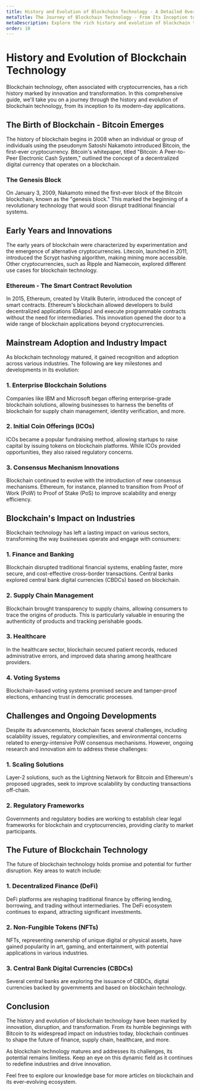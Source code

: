 ```yaml
---
title: History and Evolution of Blockchain Technology - A Detailed Overview
metaTitle: The Journey of Blockchain Technology - From Its Inception to Modern Applications
metaDescription: Explore the rich history and evolution of blockchain technology. Learn how it has transformed over the years and its impact on various industries.
order: 10
---
```


# History and Evolution of Blockchain Technology

Blockchain technology, often associated with cryptocurrencies, has a rich history marked by innovation and transformation. In this comprehensive guide, we'll take you on a journey through the history and evolution of blockchain technology, from its inception to its modern-day applications.

## The Birth of Blockchain - Bitcoin Emerges

The history of blockchain begins in 2008 when an individual or group of individuals using the pseudonym Satoshi Nakamoto introduced Bitcoin, the first-ever cryptocurrency. Bitcoin's whitepaper, titled "Bitcoin: A Peer-to-Peer Electronic Cash System," outlined the concept of a decentralized digital currency that operates on a blockchain.

### The Genesis Block

On January 3, 2009, Nakamoto mined the first-ever block of the Bitcoin blockchain, known as the "genesis block." This marked the beginning of a revolutionary technology that would soon disrupt traditional financial systems.

## Early Years and Innovations

The early years of blockchain were characterized by experimentation and the emergence of alternative cryptocurrencies. Litecoin, launched in 2011, introduced the Scrypt hashing algorithm, making mining more accessible. Other cryptocurrencies, such as Ripple and Namecoin, explored different use cases for blockchain technology.

### Ethereum - The Smart Contract Revolution

In 2015, Ethereum, created by Vitalik Buterin, introduced the concept of smart contracts. Ethereum's blockchain allowed developers to build decentralized applications (DApps) and execute programmable contracts without the need for intermediaries. This innovation opened the door to a wide range of blockchain applications beyond cryptocurrencies.

## Mainstream Adoption and Industry Impact

As blockchain technology matured, it gained recognition and adoption across various industries. The following are key milestones and developments in its evolution:

### 1. Enterprise Blockchain Solutions

Companies like IBM and Microsoft began offering enterprise-grade blockchain solutions, allowing businesses to harness the benefits of blockchain for supply chain management, identity verification, and more.

### 2. Initial Coin Offerings (ICOs)

ICOs became a popular fundraising method, allowing startups to raise capital by issuing tokens on blockchain platforms. While ICOs provided opportunities, they also raised regulatory concerns.

### 3. Consensus Mechanism Innovations

Blockchain continued to evolve with the introduction of new consensus mechanisms. Ethereum, for instance, planned to transition from Proof of Work (PoW) to Proof of Stake (PoS) to improve scalability and energy efficiency.

## Blockchain's Impact on Industries

Blockchain technology has left a lasting impact on various sectors, transforming the way businesses operate and engage with consumers:

### 1. Finance and Banking

Blockchain disrupted traditional financial systems, enabling faster, more secure, and cost-effective cross-border transactions. Central banks explored central bank digital currencies (CBDCs) based on blockchain.

### 2. Supply Chain Management

Blockchain brought transparency to supply chains, allowing consumers to trace the origins of products. This is particularly valuable in ensuring the authenticity of products and tracking perishable goods.

### 3. Healthcare

In the healthcare sector, blockchain secured patient records, reduced administrative errors, and improved data sharing among healthcare providers.

### 4. Voting Systems

Blockchain-based voting systems promised secure and tamper-proof elections, enhancing trust in democratic processes.

## Challenges and Ongoing Developments

Despite its advancements, blockchain faces several challenges, including scalability issues, regulatory complexities, and environmental concerns related to energy-intensive PoW consensus mechanisms. However, ongoing research and innovation aim to address these challenges:

### 1. Scaling Solutions

Layer-2 solutions, such as the Lightning Network for Bitcoin and Ethereum's proposed upgrades, seek to improve scalability by conducting transactions off-chain.

### 2. Regulatory Frameworks

Governments and regulatory bodies are working to establish clear legal frameworks for blockchain and cryptocurrencies, providing clarity to market participants.

## The Future of Blockchain Technology

The future of blockchain technology holds promise and potential for further disruption. Key areas to watch include:

### 1. Decentralized Finance (DeFi)

DeFi platforms are reshaping traditional finance by offering lending, borrowing, and trading without intermediaries. The DeFi ecosystem continues to expand, attracting significant investments.

### 2. Non-Fungible Tokens (NFTs)

NFTs, representing ownership of unique digital or physical assets, have gained popularity in art, gaming, and entertainment, with potential applications in various industries.

### 3. Central Bank Digital Currencies (CBDCs)

Several central banks are exploring the issuance of CBDCs, digital currencies backed by governments and based on blockchain technology.

## Conclusion

The history and evolution of blockchain technology have been marked by innovation, disruption, and transformation. From its humble beginnings with Bitcoin to its widespread impact on industries today, blockchain continues to shape the future of finance, supply chain, healthcare, and more.

As blockchain technology matures and addresses its challenges, its potential remains limitless. Keep an eye on this dynamic field as it continues to redefine industries and drive innovation.

Feel free to explore our knowledge base for more articles on blockchain and its ever-evolving ecosystem.

